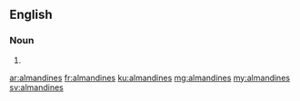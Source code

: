 ==English==

===Noun===
{{head|en}}

# {{plural of|almandine}}

[[ar:almandines]]
[[fr:almandines]]
[[ku:almandines]]
[[mg:almandines]]
[[my:almandines]]
[[sv:almandines]]